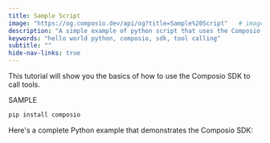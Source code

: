 ```yaml
---
title: Sample Script
image: "https://og.composio.dev/api/og?title=Sample%20Script"   # image for socials
description: "A simple example of python script that uses the Composio SDK to call tools."
keywords: "hello world python, composio, sdk, tool calling"
subtitle: ""
hide-nav-links: true
---
```


This tutorial will show you the basics of how to use the Composio SDK to call tools.

SAMPLE

```bash
pip install composio
```

Here's a complete Python example that demonstrates the Composio SDK:

<SnippetCode
  src="fern/snippets/sample-script/sample-script.py"
  startLine={1}
  title="Setting up Composio and OpenAI"
  highlightStart={17}
  highlightEnd={19}
/>


